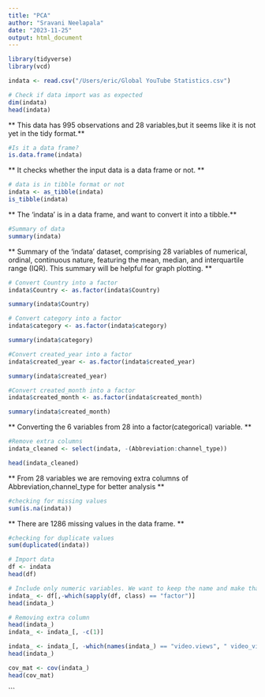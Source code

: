 ```yaml
---
title: "PCA"
author: "Sravani Neelapala"
date: "2023-11-25"
output: html_document
---
```

```r
library(tidyverse)
library(vcd)

```

```r
indata <- read.csv("/Users/eric/Global YouTube Statistics.csv")

# Check if data import was as expected
dim(indata)
head(indata)
```

** This data has 995 observations and 28 variables,but it seems like it is not yet in the tidy format.**

```r

#Is it a data frame?
is.data.frame(indata)
```

 ** It checks whether the input data is a data frame or not. **

```r
# data is in tibble format or not
indata <- as_tibble(indata)
is_tibble(indata)
```

** The 'indata' is in a data frame, and want to convert it into a tibble.**

```r
#Summary of data
summary(indata)
```

** Summary of the 'indata' dataset, comprising 28 variables of numerical, ordinal, continuous nature, featuring the mean, median, and interquartile range (IQR). This summary will be helpful for graph plotting. **

```r

# Convert Country into a factor 
indata$Country <- as.factor(indata$Country)

summary(indata$Country)

# Convert category into a factor 
indata$category <- as.factor(indata$category)

summary(indata$category)

#Convert created_year into a factor 
indata$created_year <- as.factor(indata$created_year)

summary(indata$created_year)

#Convert created_month into a factor 
indata$created_month <- as.factor(indata$created_month)

summary(indata$created_month)
```

** Converting the 6 variables from 28 into a factor(categorical) variable. **

```r
#Remove extra columns
indata_cleaned <- select(indata, -(Abbreviation:channel_type))

head(indata_cleaned)
```

** From 28 variables we are removing extra columns of Abbreviation,channel_type for better analysis **

```r
#checking for missing values
sum(is.na(indata))
```

** There are 1286 missing values in the data frame. **

```r
#checking for duplicate values
sum(duplicated(indata))
```

```r
# Import data
df <- indata
head(df)

# Include only numeric variables. We want to keep the name and make that as row names for the dataset
indata_ <- df[,-which(sapply(df, class) == "factor")]
head(indata_)

# Removing extra column
head(indata_)
indata_ <- indata_[, -c(1)]

indata_ <- indata_[, -which(names(indata_) == "video.views", " video_views_for_the_last_30_days", "Gross.tertiary.education.enrollment....", "Population", "Unemployment.rate"," Latitude", " Longitude")]
head(indata_)

cov_mat <- cov(indata_)
head(cov_mat)

```

```






